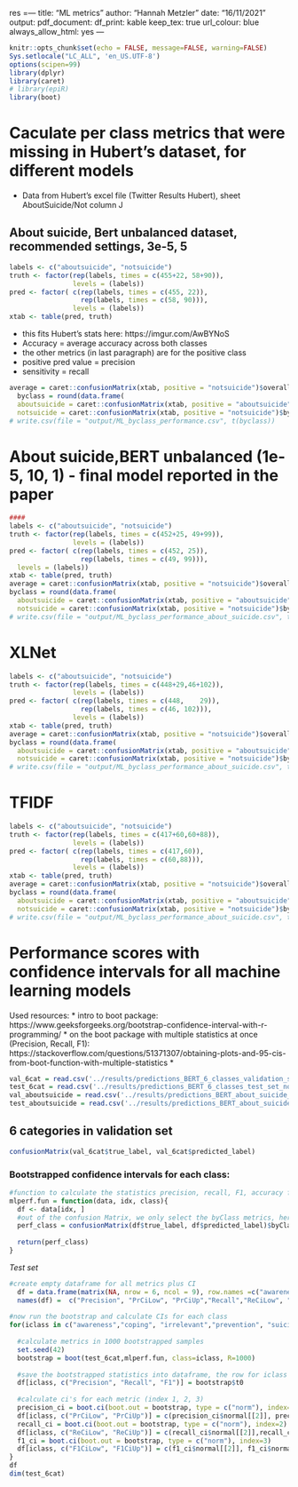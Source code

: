 res =---
title: "ML metrics"
author: "Hannah Metzler"
date: "16/11/2021"
output: 
  pdf_document:
    df_print: kable
    keep_tex: true
url_colour: blue
always_allow_html: yes
---

```r
knitr::opts_chunk$set(echo = FALSE, message=FALSE, warning=FALSE)
Sys.setlocale("LC_ALL", 'en_US.UTF-8')
options(scipen=99)
library(dplyr)
library(caret)
# library(epiR)
library(boot)
```

# Caculate per class metrics that were missing in Hubert's dataset, for different models

* Data from Hubert's excel file (Twitter Results Hubert), sheet AboutSuicide/Not column J

## About suicide, Bert unbalanced dataset, recommended settings, 3e-5, 5

```r
labels <- c("aboutsuicide", "notsuicide")
truth <- factor(rep(labels, times = c(455+22, 58+90)),
                levels = (labels))
pred <- factor( c(rep(labels, times = c(455, 22)),
                  rep(labels, times = c(58, 90))),               
                levels = (labels))
xtab <- table(pred, truth)
```

* this fits Hubert's stats here: https://imgur.com/AwBYNoS
* Accuracy = average accuracy across both classes
* the other metrics (in last paragraph) are for the positive class
* positive pred value = precision
* sensitivity = recall

```r
average = caret::confusionMatrix(xtab, positive = "notsuicide")$overall[c("Accuracy", "AccuracyLower", "AccuracyUpper")]
  byclass = round(data.frame(
  aboutsuicide = caret::confusionMatrix(xtab, positive = "aboutsuicide")$byClass[c("Precision", "Recall", "F1")],
  notsuicide = caret::confusionMatrix(xtab, positive = "notsuicide")$byClass[c("Precision", "Recall", "F1")]), 2)
# write.csv(file = "output/ML_byclass_performance.csv", t(byclass))
```

# About suicide,BERT unbalanced (1e-5, 10, 1) - final model reported in the paper 

```r
####
labels <- c("aboutsuicide", "notsuicide")
truth <- factor(rep(labels, times = c(452+25, 49+99)),
                levels = (labels))
pred <- factor( c(rep(labels, times = c(452, 25)),
                  rep(labels, times = c(49, 99))),               
  levels = (labels))
xtab <- table(pred, truth)
average = caret::confusionMatrix(xtab, positive = "notsuicide")$overall[c("Accuracy", "AccuracyLower", "AccuracyUpper")]
byclass = round(data.frame(
  aboutsuicide = caret::confusionMatrix(xtab, positive = "aboutsuicide")$byClass[c("Precision", "Recall", "F1")],
  notsuicide = caret::confusionMatrix(xtab, positive = "notsuicide")$byClass[c("Precision", "Recall", "F1")]), 2)
# write.csv(file = "output/ML_byclass_performance_about_suicide.csv", t(byclass))
```

# XLNet 

```r
labels <- c("aboutsuicide", "notsuicide")
truth <- factor(rep(labels, times = c(448+29,46+102)),
                levels = (labels))
pred <- factor( c(rep(labels, times = c(448,	29)),
                  rep(labels, times = c(46,	102))),               
                levels = (labels))
xtab <- table(pred, truth)
average = caret::confusionMatrix(xtab, positive = "notsuicide")$overall[c("Accuracy", "AccuracyLower", "AccuracyUpper")]
byclass = round(data.frame(
  aboutsuicide = caret::confusionMatrix(xtab, positive = "aboutsuicide")$byClass[c("Precision", "Recall", "F1")],
  notsuicide = caret::confusionMatrix(xtab, positive = "notsuicide")$byClass[c("Precision", "Recall", "F1")]), 2)
# write.csv(file = "output/ML_byclass_performance_about_suicide.csv", t(byclass))
```

# TFIDF

```r
labels <- c("aboutsuicide", "notsuicide")
truth <- factor(rep(labels, times = c(417+60,60+88)),
                levels = (labels))
pred <- factor( c(rep(labels, times = c(417,60)),
                  rep(labels, times = c(60,88))),               
                levels = (labels))
xtab <- table(pred, truth)
average = caret::confusionMatrix(xtab, positive = "notsuicide")$overall[c("Accuracy", "AccuracyLower", "AccuracyUpper")]
byclass = round(data.frame(
  aboutsuicide = caret::confusionMatrix(xtab, positive = "aboutsuicide")$byClass[c("Precision", "Recall", "F1")],
  notsuicide = caret::confusionMatrix(xtab, positive = "notsuicide")$byClass[c("Precision", "Recall", "F1")]), 2)
# write.csv(file = "output/ML_byclass_performance_about_suicide.csv", t(byclass))
```


# Performance scores with confidence intervals for all machine learning models


Used resources: 
* intro to boot package: https://www.geeksforgeeks.org/bootstrap-confidence-interval-with-r-programming/
* on the boot package with multiple statistics at once (Precision, Recall, F1): https://stackoverflow.com/questions/51371307/obtaining-plots-and-95-cis-from-boot-function-with-multiple-statistics
* 



```r
val_6cat = read.csv('../results/predictions_BERT_6_classes_validation_set_notext.csv')
test_6cat = read.csv('../results/predictions_BERT_6_classes_test_set_notext.csv')
val_aboutsuicide = read.csv('../results/predictions_BERT_about_suicide_validation_set_notext.csv')
test_aboutsuicide = read.csv('../results/predictions_BERT_about_suicide_test_set_notext.csv')
```

## 6 categories in validation set

```r
confusionMatrix(val_6cat$true_label, val_6cat$predicted_label)
```

### Bootstrapped confidence intervals for each class: 

```r
#function to calculate the statistics precision, recall, F1, accuracy for each class
mlperf.fun = function(data, idx, class){
  df <- data[idx, ]
  #out of the confusion Matrix, we only select the byClass metrics, here for only one class at a time
  perf_class = confusionMatrix(df$true_label, df$predicted_label)$byClass[paste("Class:", class), 
                                                                          c("Precision", "Recall", "F1")]
  return(perf_class)
}
```

*Test set*

```r
#create empty dataframe for all metrics plus CI
  df = data.frame(matrix(NA, nrow = 6, ncol = 9), row.names =c("awareness","coping", "irrelevant","prevention", "suicidality", "werther"))
  names(df) =  c("Precision", "PrCiLow", "PrCiUp","Recall","ReCiLow", "ReCiUp", "F1", "F1CiLow", "F1CiUp")
  
#now run the bootstrap and calculate CIs for each class
for(iclass in c("awareness","coping", "irrelevant","prevention", "suicidality", "werther")){
 
  #calculate metrics in 1000 bootstrapped samples
  set.seed(42)
  bootstrap = boot(test_6cat,mlperf.fun, class=iclass, R=1000)
  
  #save the bootstrapped statistics into dataframe, the row for iclass
  df[iclass, c("Precision", "Recall", "F1")] = bootstrap$t0
  
  #calculate ci's for each metric (index 1, 2, 3)
  precision_ci = boot.ci(boot.out = bootstrap, type = c("norm"), index=1)
  df[iclass, c("PrCiLow", "PrCiUp")] = c(precision_ci$normal[[2]], precision_ci$normal[[3]])
  recall_ci = boot.ci(boot.out = bootstrap, type = c("norm"), index=2)
  df[iclass, c("ReCiLow", "ReCiUp")] = c(recall_ci$normal[[2]],recall_ci$normal[[3]])
  f1_ci = boot.ci(boot.out = bootstrap, type = c("norm"), index=3)
  df[iclass, c("F1CiLow", "F1CiUp")] = c(f1_ci$normal[[2]], f1_ci$normal[[3]])
}
df
dim(test_6cat)
```
